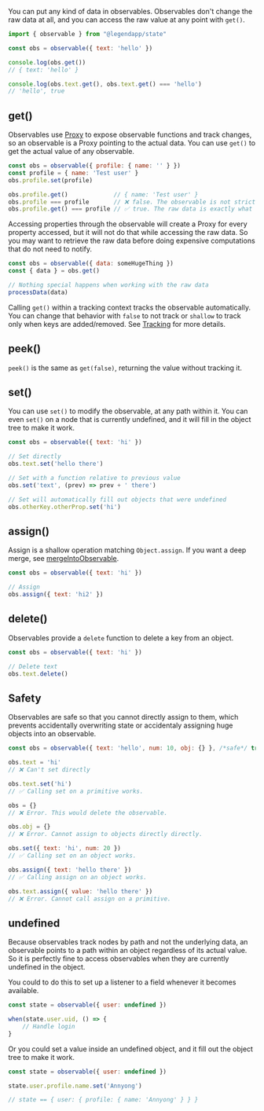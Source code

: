 You can put any kind of data in observables. Observables don't change the raw data at all, and you can access the raw value at any point with `get()`.

```js
import { observable } from "@legendapp/state"

const obs = observable({ text: 'hello' })

console.log(obs.get())
// { text: 'hello' }

console.log(obs.text.get(), obs.text.get() === 'hello')
// 'hello', true
```

## get()

Observables use [Proxy](https://developer.mozilla.org/en-US/docs/Web/JavaScript/Reference/Global_Objects/Proxy) to expose observable functions and track changes, so an observable is a Proxy pointing to the actual data. You can use `get()` to get the actual value of any observable.

```js
const obs = observable({ profile: { name: '' } })
const profile = { name: 'Test user' }
obs.profile.set(profile)

obs.profile.get()             // { name: 'Test user' }
obs.profile === profile       // ❌ false. The observable is not strictly equal to profile.
obs.profile.get() === profile // ✅ true. The raw data is exactly what was set.
```

Accessing properties through the observable will create a Proxy for every property accessed, but it will not do that while accessing the raw data. So you may want to retrieve the raw data before doing expensive computations that do not need to notify.

```js
const obs = observable({ data: someHugeThing })
const { data } = obs.get()

// Nothing special happens when working with the raw data
processData(data)
```

Calling `get()` within a tracking context tracks the observable automatically. You can change that behavior with `false` to not track or `shallow` to track only when keys are added/removed. See [Tracking](../tracking) for more details.

## peek()

`peek()` is the same as `get(false)`, returning the value without tracking it.

## set()

You can use `set()` to modify the observable, at any path within it. You can even `set()` on a node that is currently undefined, and it will fill in the object tree to make it work.

```js
const obs = observable({ text: 'hi' })

// Set directly
obs.text.set('hello there')

// Set with a function relative to previous value
obs.set('text', (prev) => prev + ' there')

// Set will automatically fill out objects that were undefined
obs.otherKey.otherProp.set('hi')
```

## assign()

Assign is a shallow operation matching `Object.assign`. If you want a deep merge, see [mergeIntoObservable](../helper-functions#mergeintoobservable).

```js
const obs = observable({ text: 'hi' })

// Assign
obs.assign({ text: 'hi2' })
```

## delete()

Observables provide a `delete` function to delete a key from an object.

```js
const obs = observable({ text: 'hi' })

// Delete text
obs.text.delete()
```

## Safety

Observables are safe so that you cannot directly assign to them, which prevents accidentally overwriting state or accidentaly assigning huge objects into an observable.

```js
const obs = observable({ text: 'hello', num: 10, obj: {} }, /*safe*/ true)

obs.text = 'hi'
// ❌ Can't set directly

obs.text.set('hi')
// ✅ Calling set on a primitive works.

obs = {}
// ❌ Error. This would delete the observable.

obs.obj = {}
// ❌ Error. Cannot assign to objects directly directly.

obs.set({ text: 'hi', num: 20 })
// ✅ Calling set on an object works.

obs.assign({ text: 'hello there' })
// ✅ Calling assign on an object works.

obs.text.assign({ value: 'hello there' })
// ❌ Error. Cannot call assign on a primitive.
```

## undefined

Because observables track nodes by path and not the underlying data, an observable points to a path within an object regardless of its actual value. So it is perfectly fine to access observables when they are currently undefined in the object.

You could to do this to set up a listener to a field whenever it becomes available.

```jsx
const state = observable({ user: undefined })

when(state.user.uid, () => {
    // Handle login
}
```

Or you could set a value inside an undefined object, and it fill out the object tree to make it work.

```jsx
const state = observable({ user: undefined })

state.user.profile.name.set('Annyong')

// state == { user: { profile: { name: 'Annyong' } } }
```